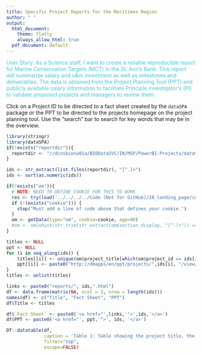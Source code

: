 ```yaml
---
title: Specific Project Reports for the Maritimes Region
author: " "
output:
  html_document:
    theme: flatly
    always_allow_html: true
  pdf_document: default
---
```


<span style="color:#43C6DB">User Story: As a Science staff, I want to create a reliable reproducible report for Marine Conservation Targets (MCT) in the St. Ann's Bank. This report will summarize salary and o&m investment as well as milestones and deliverables. The data is obtained from the Project Planning Tool (PPT) and publicly available salary information to facilitate Principle Investigator's  (PI) to validate proposed projects and managers to review them.</span>

Click on a Project ID to be directed to a fact sheet created by the `dataSPA` package or the PPT to be directed to the projects homepage
on the project planning tool. Use the "search" bar to search for key words that may be in the overview.


```r
library(stringr)
library(dataSPA)
if(!exists("reportdir")){
  reportdir <- "//dcnsbiona01a/BIODataSVC/IN/MSP/PowerBI-Projects/dataSPA/outputs/reports/"
}

ids <- str_extract(list.files(reportdir), "[^.]+")
ids <- sort(as.numeric(ids))

if(!exists("om")){
  # NOTE: NEED TO DEFINE COOKIE FOR THIS TO WORK
  res <- try(load('../../../../Code (Not for GitHub)/10_landing_page/cookie'), silent=TRUE)
  if (!(exists("cookie"))) {
    stop("Must add a line of code above that defines your cookie.")
  }
  om <- getData(type="om", cookie=cookie, age=90)
  #om <- om[which(str_trim(str_extract(om$section_display, "[^-]+")) == "Maritimes"),]
}

titles <- NULL
ppt <- NULL
for (i in seq_along(ids)) {
    titles[[i]] <- unique(om$project_title[which(om$project_id == ids[i])])
    ppt[[i]] <- paste0("http://dmapps/en/ppt/projects/",ids[i], "/view/")
}
titles <- unlist(titles)

links <- paste0("reports/", ids,".html")
df <- data.frame(matrix(NA, ncol = 3, nrow = length(ids)))
names(df) <- c("Title", "Fact Sheet", "PPT")
df$Title <- titles

df$`Fact Sheet` <- paste0('<a href="',links,'">',ids,'</a>')
df$PPT <- paste0('<a href="', ppt,'">', ids, '</a>')

DT::datatable(df,
              caption = 'Table 1: Table showing the project title, the link to the report created by the dataSPA package (with the associated project ID number), and the link to the homepage of the project on the PPT.',
              filter="top",
              escape=FALSE)
```

